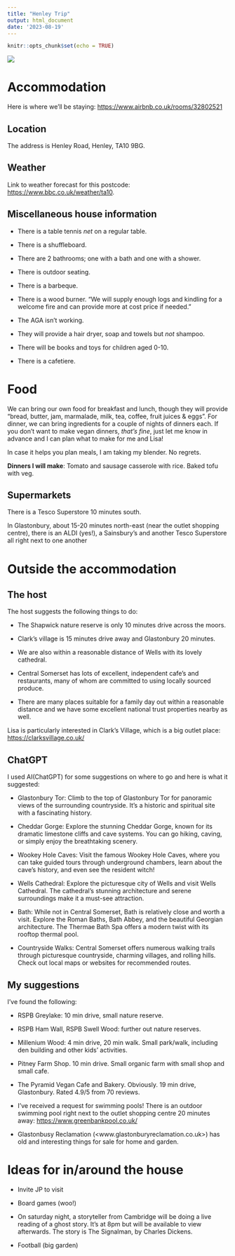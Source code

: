 ```yaml
---
title: "Henley Trip"
output: html_document
date: '2023-08-19'
---
```


```r
knitr::opts_chunk$set(echo = TRUE)
```

![](house_front.png)

# Accommodation

Here is where we'll be staying: <https://www.airbnb.co.uk/rooms/32802521>

## Location

The address is Henley Road, Henley, TA10 9BG.

## Weather

Link to weather forecast for this postcode: <https://www.bbc.co.uk/weather/ta10>.

## Miscellaneous house information

 - There is a table tennis *net* on a regular table.

 - There is a shuffleboard.
 
 - There are 2 bathrooms; one with a bath and one with a shower.
 
 - There is outdoor seating.
 
 - There is a barbeque.
 
 - There is a wood burner. "We will supply enough logs and kindling for a welcome fire and can provide more at cost price if needed."
 
 - The AGA isn't working.
 
 - They will provide a hair dryer, soap and towels but _not_ shampoo.
 
 - There will be books and toys for children aged 0-10.
 
 - There is a cafetiere.

# Food

We can bring our own food for breakfast and lunch, though they will provide "bread, butter, jam, marmalade, milk, tea, coffee, fruit juices & eggs". For dinner, we can bring ingredients for a couple of nights of dinners each. If you don't want to make vegan dinners, _that's fine_, just let me know in advance and I can plan what to make for me and Lisa!

In case it helps you plan meals, I am taking my blender. No regrets.

**Dinners I will make**: Tomato and sausage casserole with rice. Baked tofu with veg. 

## Supermarkets

There is a Tesco Superstore 10 minutes south.

In Glastonbury, about 15-20 minutes north-east (near the outlet shopping centre), there is an ALDI (yes!), a Sainsbury's and another Tesco Superstore all right next to one another


# Outside the accommodation

## The host

The host suggests the following things to do:

 - The Shapwick nature reserve is only 10 minutes drive across the moors.

 - Clark's village is 15 minutes drive away and Glastonbury 20 minutes.

 - We are also within a reasonable distance of Wells with its lovely cathedral.

 - Central Somerset has lots of excellent, independent cafe's and restaurants, many of whom are committed to using locally sourced produce.

 - There are many places suitable for a family day out within a reasonable distance and we have some excellent national trust properties nearby as well.

Lisa is particularly interested in Clark's Village, which is a big outlet place: <https://clarksvillage.co.uk/>

## ChatGPT

I used AI(ChatGPT) for some suggestions on where to go and here is what it suggested:

 - Glastonbury Tor: Climb to the top of Glastonbury Tor for panoramic views of the surrounding countryside. It's a historic and spiritual site with a fascinating history.

 - Cheddar Gorge: Explore the stunning Cheddar Gorge, known for its dramatic limestone cliffs and cave systems. You can go hiking, caving, or simply enjoy the breathtaking scenery.

 - Wookey Hole Caves: Visit the famous Wookey Hole Caves, where you can take guided tours through underground chambers, learn about the cave's history, and even see the resident witch!

 - Wells Cathedral: Explore the picturesque city of Wells and visit Wells Cathedral. The cathedral's stunning architecture and serene surroundings make it a must-see attraction.

 - Bath: While not in Central Somerset, Bath is relatively close and worth a visit. Explore the Roman Baths, Bath Abbey, and the beautiful Georgian architecture. The Thermae Bath Spa offers a modern twist with its rooftop thermal pool.

 - Countryside Walks: Central Somerset offers numerous walking trails through picturesque countryside, charming villages, and rolling hills. Check out local maps or websites for recommended routes.

## My suggestions

I've found the following:

 - RSPB Greylake: 10 min drive, small nature reserve.
 
 - RSPB Ham Wall, RSPB Swell Wood: further out nature reserves.
 
 - Millenium Wood: 4 min drive, 20 min walk. Small park/walk, including den building and other kids' activities.
 
 - Pitney Farm Shop. 10 min drive. Small organic farm with small shop and small cafe.
 
 - The Pyramid Vegan Cafe and Bakery. Obviously. 19 min drive, Glastonbury. Rated 4.9/5 from 70 reviews.
 
 - I've received a request for swimming pools! There is an outdoor swimming pool right next to the outlet shopping centre 20 minutes away: <https://www.greenbankpool.co.uk/>
 
 - Glastonbusy Reclamation (<www.glastonburyreclamation.co.uk>) has old and interesting things for sale for home and garden.

# Ideas for in/around the house

 - Invite JP to visit
 
 - Board games (woo!)
 
 - On saturday night, a storyteller from Cambridge will be doing a live reading of a ghost story. It's at 8pm but will be available to view afterwards. The story is The Signalman, by Charles Dickens.
 
 - Football (big garden)